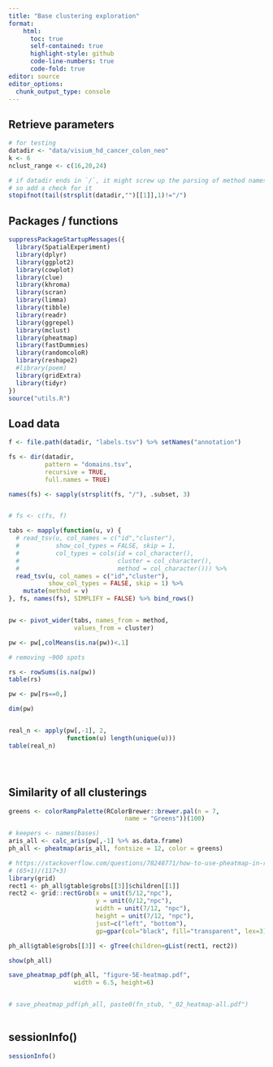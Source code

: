 ```yaml
---
title: "Base clustering exploration"
format: 
    html:
      toc: true
      self-contained: true
      highlight-style: github
      code-line-numbers: true
      code-fold: true
editor: source
editor_options: 
  chunk_output_type: console
---
```


## Retrieve parameters

```r

# for testing
datadir <- "data/visium_hd_cancer_colon_neo"
k <- 6
nclust_range <- c(16,20,24)

# if datadir ends in `/`, it might screw up the parsing of method names,
# so add a check for it
stopifnot(tail(strsplit(datadir,"")[[1]],1)!="/")

```

## Packages / functions

```r
suppressPackageStartupMessages({
  library(SpatialExperiment)
  library(dplyr)
  library(ggplot2)
  library(cowplot)
  library(clue)
  library(khroma)
  library(scran)
  library(limma)
  library(tibble)
  library(readr)
  library(ggrepel)
  library(mclust)
  library(pheatmap)
  library(fastDummies)
  library(randomcoloR)
  library(reshape2)
  #library(poem)
  library(gridExtra)
  library(tidyr)
})
source("utils.R")
```


## Load data

```r

f <- file.path(datadir, "labels.tsv") %>% setNames("annotation")

fs <- dir(datadir, 
          pattern = "domains.tsv", 
          recursive = TRUE,
          full.names = TRUE)

names(fs) <- sapply(strsplit(fs, "/"), .subset, 3)


# fs <- c(fs, f)

tabs <- mapply(function(u, v) {
  # read_tsv(u, col_names = c("id","cluster"),
  #          show_col_types = FALSE, skip = 1,
  #          col_types = cols(id = col_character(),
  #                           cluster = col_character(),
  #                           method = col_character())) %>%
  read_tsv(u, col_names = c("id","cluster"),
           show_col_types = FALSE, skip = 1) %>%
    mutate(method = v) 
}, fs, names(fs), SIMPLIFY = FALSE) %>% bind_rows()


pw <- pivot_wider(tabs, names_from = method, 
                  values_from = cluster)

pw <- pw[,colMeans(is.na(pw))<.1]

# removing ~900 spots 

rs <- rowSums(is.na(pw))
table(rs)

pw <- pw[rs==0,]

dim(pw)


real_n <- apply(pw[,-1], 2, 
                function(u) length(unique(u)))
table(real_n)





```


## Similarity of all clusterings

```r


greens <- colorRampPalette(RColorBrewer::brewer.pal(n = 7,
                                name = "Greens"))(100)

# keepers <- names(bases)
aris_all <- calc_aris(pw[,-1] %>% as.data.frame)
ph_all <- pheatmap(aris_all, fontsize = 12, color = greens)

# https://stackoverflow.com/questions/78248771/how-to-use-pheatmap-in-r-to-draw-a-box-outside-a-pheatmap-plot-and-save-them-tog
# (65+1)/(117+3)
library(grid)
rect1 <- ph_all$gtable$grobs[[3]]$children[[1]]
rect2 <- grid::rectGrob(x = unit(5/12,"npc"), 
                        y = unit(0/12,"npc"),
                        width = unit(7/12, "npc"), 
                        height = unit(7/12, "npc"),
                        just=c("left", "bottom"),
                        gp=gpar(col="black", fill="transparent", lex=3))

ph_all$gtable$grobs[[3]] <- gTree(children=gList(rect1, rect2))

show(ph_all)

save_pheatmap_pdf(ph_all, "figure-5E-heatmap.pdf", 
                  width = 6.5, height=6)


# save_pheatmap_pdf(ph_all, paste0(fn_stub, "_02_heatmap-all.pdf")
                  
```


## sessionInfo()

```r
sessionInfo()
```

